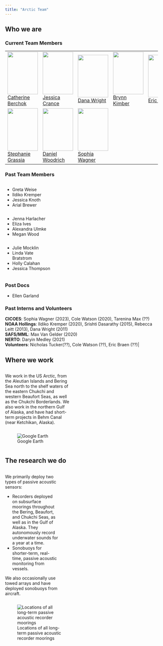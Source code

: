 ```yaml
---
title: "Arctic Team"
---
```


## Who we are

### Current Team Members

<table>
    <tbody>
    <tr>
    <td width = "25%" ><img src="images/AFSCimages/teamPhotos/CBerchok.png" width="100" height="140" style="vertical-align:middle"/><figcaption  width = "25%" ><a href="https://noaa-afsc.github.io/AFSC-MML-PAM-Lab-Manual/content/CBerchok.html">Catherine Berchok</a></figcaption></td>
   <td width = "25%" ><img src="images/AFSCimages/teamPhotos/JCrance.jpg "width="100" height="140" style="vertical-align:middle"/><figcaption><a href="https://noaa-afsc.github.io/AFSC-MML-PAM-Lab-Manual/content/JCrance.html">Jessica Crance</a></figcaption></td>
     <td width = "25%" ><img src="images/AFSCimages/teamPhotos/DWright.jpg" width="100" height="140" style="vertical-align:middle"/><figcaption><a href="https://noaa-afsc.github.io/AFSC-MML-PAM-Lab-Manual/content/DWright.html">Dana Wright</a></figcaption></td>
      <td width = "25%" ><img src="images/AFSCimages/teamPhotos/BKimber.jpg" width="100" height="140" style="vertical-align:middle"/><figcaption><a href="https://noaa-afsc.github.io/AFSC-MML-PAM-Lab-Manual/content/BKimber.html">Brynn Kimber</a></figcaption></td>
    <td width = "25%" ><img src="images/AFSCimages/teamPhotos/EBraen.jpg" width="100" height="140" style="vertical-align:middle"/><figcaption  width = "25%" ><a href="https://noaa-afsc.github.io/AFSC-MML-PAM-Lab-Manual/content/EBraen.html">Eric Braen</a></figcaption></td>
     </tr>
     <tr>
      <td width = "25%" ><img src="images/AFSCimages/teamPhotos/SGrassia.jpg" width="100" height="140" style="vertical-align:middle"/><figcaption  width = "25%" ><a href="https://noaa-afsc.github.io/AFSC-MML-PAM-Lab-Manual/content/SGrassia.html">Stephanie Grassia</a></figcaption></td>
   <td width = "25%" ><img src="images/AFSCimages/teamPhotos/DWoodrich.jpg "width="100" height="140" style="vertical-align:middle"/><figcaption><a href="https://noaa-afsc.github.io/AFSC-MML-PAM-Lab-Manual/content/DWoodrich.html">Daniel Woodrich</figcaption></td>
     <td width = "25%" ><img src="images/AFSCimages/teamPhotos/SWagner.jpg" width="100" height="140" style="vertical-align:middle"/><figcaption><a href="https://noaa-afsc.github.io/AFSC-MML-PAM-Lab-Manual/content/SWagner.html">Sophia Wagner</a></figcaption></td>
    </tr>
  </tbody>
</table>

### Past Team Members

::: {.column width="30%"}
- Greta Weise
- Ildiko Kremper
- Jessica Knoth
- Arial Brewer

:::
::: {.column width="30%"}
- Jenna Harlacher
- Eliza Ives
- Alexandra Ulmke
- Megan Wood


:::
::: {.column width="30%"}
- Julie Mocklin
- Linda Vate Bratstrom
- Holly Calahan
- Jessica Thompson
:::


<!--

<table>
    <tbody>
    <tr>
    <td width = "25%" ><img src="images/AFSCimages/teamPhotos/GWeise.jpg" width="100" height="140" style="vertical-align:middle"/><figcaption  width = "25%" ><a> Greta Weise</a></figcaption></td>
    <td width = "25%" ><img src="images/AFSCimages/teamPhotos/IKremper.png" width="100" height="140" style="vertical-align:middle"/><figcaption  width = "25%" ><a> Ildiko Kremper</a></figcaption></td>
   <td width = "25%" ><img src="images/AFSCimages/teamPhotos/JKnoth.png "width="100" height="140" style="vertical-align:middle"/><figcaption  width = "25%" ><a> Jessica Knoth </a></figcaption></td>
      <td width = "25%" ><img src="images/AFSCimages/teamPhotos/ABrewer.png "width="100" height="140" style="vertical-align:middle"/><figcaption  width = "25%" ><a> Arial Brewer </a></figcaption></td>
     <td width = "25%" ><img src="images/AFSCimages/teamPhotos/BlankPhotoFluke.png" width="100" height="70" style="vertical-align:middle"/><figcaption width = "25%"><a>Jenna Harlacher</a></figcaption></td>
     </tr>
     <tr>
     <td width = "25%" ><img src="images/AFSCimages/teamPhotos/BlankPhotoFluke.png" width="90" height="70" style="vertical-align:middle"/><figcaption width = "25%"><a>Eliza Ives</a></figcaption></td>
        <td width = "25%" ><img src="images/AFSCimages/teamPhotos/BlankPhotoFluke.png" width="90" height="70" style="vertical-align:middle"/><figcaption width = "25%"><a>Alexandra Ulmke</a></figcaption></td>
        <td width = "25%" ><img src="images/AFSCimages/teamPhotos/BlankPhotoFluke.png" width="90" height="70" style="vertical-align:middle"/><figcaption width = "25%"><a>Holly Calahan</a></figcaption></td>
      <td width = "25%" ><img src="images/AFSCimages/teamPhotos/BlankPhotoFluke.png" width="90" height="70" style="vertical-align:middle"/><figcaption width = "25%"><a>Megan Wood</a></figcaption></td>
     <td width = "25%" height = "70" ><img src="images/AFSCimages/teamPhotos/BlankPhotoFluke.png" width="90" height="70" style="vertical-align:middle"/><figcaption width = "25%"><a>Ellen Garland</a></figcaption></td>
     </tr>
     <tr>
        <td width = "25%" ><img src="images/AFSCimages/teamPhotos/BlankPhotoFluke.png" width="90" height="70" style="vertical-align:middle"/><figcaption width = "25%"><a>Julie Mocklin</a></figcaption></td>
        <td width = "25%" ><img src="images/AFSCimages/teamPhotos/BlankPhotoFluke.png" width="90" height="70" style="vertical-align:middle"/><figcaption width = "25%"><a>Linda Vate Bratstrom</a></figcaption></td>
      <td width = "25%" ><img src="images/AFSCimages/teamPhotos/BlankPhotoFluke.png" width="90" height="70" style="vertical-align:middle"/><figcaption width = "25%"><a>Jessica Thompson</a></figcaption></td>
    </tr>
  </tbody>
</table>
-->

### Post Docs

- Ellen Garland

### Past Interns and Volunteers

| **CICOES**: Sophia Wagner (2023), Cole Watson (2020), Tarenina Max (??)
| **NOAA Hollings**: Ildiko Kremper (2020), Srishti Dasarathy (2015), Rebecca Leitt (2013), Dana Wright (2011)
| **SAFS/MML**: Max Van Gelder (2020)
| **NERTO**: Daryin Medley (2021)
| **Volunteers**: Nicholas Tucker(??), Cole Watson (??), Eric Braen (??)|

## Where we work

::: {.column width="42%"}
<p> 
</p>

We work in the US Arctic, from the Aleutian Islands and Bering Sea north to the shelf waters of the eastern Chukchi and western Beaufort Seas, as well as the Chukchi Borderlands.  We also work in the northern Gulf of Alaska, and have had short-term projects in Behm Canal (near Ketchikan, Alaska).
:::

::: {.column width="50%"}
![Google Earth](images/AFSCimages/WhereWeWorkMap.png){fig-alt="" fig-align="center"}
:::

## The research we do
::: {.column width="35%"}
We primarily deploy two types of passive acoustic sensors:

-  Recorders deployed on subsurface moorings throughout the Bering, Beaufort, and Chukchi Seas, as well as in the Gulf of Alaska. They autonomously record underwater sounds for a year at a time. 
-  Sonobuoys for shorter-term, real-time, passive acoustic monitoring from vessels.        

We also occasionally use towed arrays and have deployed sonobuoys from aircraft.
:::

::: {.column width="45%"}
![Locations of all long-term passive acoustic recorder moorings](images/AFSCimages/MMLmoorings_currentVsAll.png){fig-alt="" fig-align="center"}
:::
